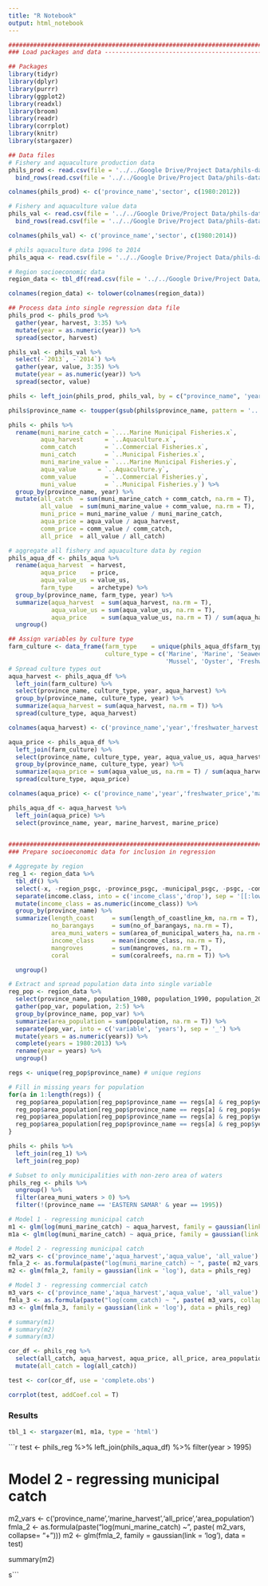 ```yaml
---
title: "R Notebook"
output: html_notebook
---
```



```r
########################################################################
### Load packages and data ---------------------------------------------

## Packages
library(tidyr)
library(dplyr)
library(purrr)
library(ggplot2)
library(readxl)
library(broom)
library(readr)
library(corrplot)
library(knitr)
library(stargazer)

## Data files
# Fishery and aquaculture production data
phils_prod <- read.csv(file = '../../Google Drive/Project Data/phils-data/phils-prod-80-12/phils_prov_prod_80to12_1.csv', header = F, na.strings = c('.','..'), stringsAsFactors = F) %>%
  bind_rows(read.csv(file = '../../Google Drive/Project Data/phils-data/phils-prod-80-12/phils_prov_prod_80to12_2.csv', header = F, na.strings = c('.','..'), stringsAsFactors = F))

colnames(phils_prod) <- c('province_name','sector', c(1980:2012))

# Fishery and aquaculture value data
phils_val <- read.csv(file = '../../Google Drive/Project Data/phils-data/phils-prod-80-12/phils_prov_10to14_value_1.csv', header = F, na.strings = c('.','..'), stringsAsFactors = F) %>%
  bind_rows(read.csv(file = '../../Google Drive/Project Data/phils-data/phils-prod-80-12/phils_prov_10to14_value_2.csv', header = F, na.strings = c('.','..'), stringsAsFactors = F))

colnames(phils_val) <- c('province_name','sector', c(1980:2014))

# phils aquaculture data 1996 to 2014
phils_aqua <- read.csv(file = '../../Google Drive/Project Data/phils-data/phils_aqua_processed.csv', stringsAsFactors = F)

# Region socioeconomic data
region_data <- tbl_df(read.csv(file = '../../Google Drive/Project Data/phils-data/phils_fisheries_regions.csv', stringsAsFactors = F))

colnames(region_data) <- tolower(colnames(region_data))
```


```r
## Process data into single regression data file
phils_prod <- phils_prod %>%
  gather(year, harvest, 3:35) %>%
  mutate(year = as.numeric(year)) %>%
  spread(sector, harvest)

phils_val <- phils_val %>%
  select(-`2013`, -`2014`) %>%
  gather(year, value, 3:35) %>%
  mutate(year = as.numeric(year)) %>%
  spread(sector, value)

phils <- left_join(phils_prod, phils_val, by = c("province_name", 'year'))

phils$province_name <- toupper(gsub(phils$province_name, pattern = '....', replacement = '', fixed = T))

phils <- phils %>%
  rename(muni_marine_catch = `....Marine Municipal Fisheries.x`,
         aqua_harvest      = `..Aquaculture.x`,
         comm_catch        = `..Commercial Fisheries.x`,
         muni_catch        = `..Municipal Fisheries.x`,
         muni_marine_value = `....Marine Municipal Fisheries.y`,
         aqua_value      = `..Aquaculture.y`,
         comm_value        = `..Commercial Fisheries.y`,
         muni_value        = `..Municipal Fisheries.y`) %>%
  group_by(province_name, year) %>%
  mutate(all_catch  = sum(muni_marine_catch + comm_catch, na.rm = T),
         all_value  = sum(muni_marine_value + comm_value, na.rm = T),
         muni_price = muni_marine_value / muni_marine_catch,
         aqua_price = aqua_value / aqua_harvest,
         comm_price = comm_value / comm_catch,
         all_price  = all_value / all_catch)

```

```r

# aggregate all fishery and aquaculture data by region
phils_aqua_df <- phils_aqua %>%
  rename(aqua_harvest  = harvest,
         aqua_price    = price,
         aqua_value_us = value_us,
         farm_type     = archetype) %>%
  group_by(province_name, farm_type, year) %>%
  summarize(aqua_harvest  = sum(aqua_harvest, na.rm = T),
            aqua_value_us = sum(aqua_value_us, na.rm = T),
            aqua_price    = sum(aqua_value_us, na.rm = T) / sum(aqua_harvest, na.rm = T)) %>%
  ungroup()

## Assign variables by culture type 
farm_culture <- data_frame(farm_type    = unique(phils_aqua_df$farm_type),
                           culture_type = c('Marine', 'Marine', 'Seaweed', 'Freshwater', 'Marine', 'Freshwater', 'Freshwater',
                                            'Mussel', 'Oyster', 'Freshwater', 'Freshwater', 'Marine', 'Marine'))
# Spread culture types out 
aqua_harvest <- phils_aqua_df %>%
  left_join(farm_culture) %>%
  select(province_name, culture_type, year, aqua_harvest) %>%
  group_by(province_name, culture_type, year) %>%
  summarize(aqua_harvest = sum(aqua_harvest, na.rm = T)) %>%
  spread(culture_type, aqua_harvest) 

colnames(aqua_harvest) <- c('province_name','year','freshwater_harvest','marine_harvest','mussel_harvest','oyster_harvest','seaweed_harvest')

aqua_price <- phils_aqua_df %>%
  left_join(farm_culture) %>%
  select(province_name, culture_type, year, aqua_value_us, aqua_harvest) %>%
  group_by(province_name, culture_type, year) %>%
  summarize(aqua_price = sum(aqua_value_us, na.rm = T) / sum(aqua_harvest, na.rm = T)) %>%
  spread(culture_type, aqua_price) 

colnames(aqua_price) <- c('province_name','year','freshwater_price','marine_price','mussel_price','oyster_price','seaweed_price')

phils_aqua_df <- aqua_harvest %>%
  left_join(aqua_price) %>%
  select(province_name, year, marine_harvest, marine_price)
  
```


```r
########################################################################
### Prepare socioeconomic data for inclusion in regression 

# Aggregate by region 
reg_1 <- region_data %>%
  tbl_df() %>%
  select(-x, -region_psgc, -province_psgc, -municipal_psgc, -psgc, -component.lgu, -income_class) %>%
  separate(income.class, into = c('income_class','drop'), sep = '[[:lower:]]') %>%
  mutate(income_class = as.numeric(income_class)) %>%
  group_by(province_name) %>%
  summarize(length_coast     = sum(length_of_coastline_km, na.rm = T),
            no_barangays     = sum(no_of_barangays, na.rm = T),
            area_muni_waters = sum(area_of_municipal_waters_ha, na.rm = T),
            income_class     = mean(income_class, na.rm = T),
            mangroves        = sum(mangroves, na.rm = T),
            coral            = sum(coralreefs, na.rm = T)) %>%

  ungroup()

# Extract and spread population data into single variable
reg_pop <- region_data %>%
  select(province_name, population_1980, population_1990, population_2000, population_2010) %>%
  gather(pop_var, population, 2:5) %>%
  group_by(province_name, pop_var) %>%
  summarize(area_population = sum(population, na.rm = T)) %>%
  separate(pop_var, into = c('variable', 'years'), sep = '_') %>%
  mutate(years = as.numeric(years)) %>%
  complete(years = 1980:2013) %>%
  rename(year = years) %>%
  ungroup()

regs <- unique(reg_pop$province_name) # unique regions

# Fill in missing years for population
for(a in 1:length(regs)) {
  reg_pop$area_population[reg_pop$province_name == regs[a] & reg_pop$year < 1990] <- reg_pop$area_population[reg_pop$province_name == regs[a] & reg_pop$year == 1980]
  reg_pop$area_population[reg_pop$province_name == regs[a] & reg_pop$year > 1990 & reg_pop$year < 2000 ] <- reg_pop$area_population[reg_pop$province_name == regs[a] & reg_pop$year == 1990]
  reg_pop$area_population[reg_pop$province_name == regs[a] & reg_pop$year > 2000 & reg_pop$year < 2010 ] <- reg_pop$area_population[reg_pop$province_name == regs[a] & reg_pop$year == 2000]
  reg_pop$area_population[reg_pop$province_name == regs[a] & reg_pop$year > 2010 ] <- reg_pop$area_population[reg_pop$province_name == regs[a] & reg_pop$year == 2010]
}

phils <- phils %>%
  left_join(reg_1) %>%
  left_join(reg_pop) 
```


```r
# Subset to only municipalities with non-zero area of waters
phils_reg <- phils %>%
  ungroup() %>%
  filter(area_muni_waters > 0) %>%
  filter(!(province_name == 'EASTERN SAMAR' & year == 1995))

# Model 1 - regressing municipal catch
m1 <- glm(log(muni_marine_catch) ~ aqua_harvest, family = gaussian(link = 'log'), data = phils_reg)
m1a <- glm(log(muni_marine_catch) ~ aqua_price, family = gaussian(link = 'log'), data = phils_reg)

# Model 2 - regressing municipal catch
m2_vars <- c('province_name','aqua_harvest','aqua_value', 'all_value')  
fmla_2 <- as.formula(paste("log(muni_marine_catch) ~ ", paste( m2_vars, collapse= "+"))) 
m2 <- glm(fmla_2, family = gaussian(link = 'log'), data = phils_reg)

# Model 3 - regressing commercial catch
m3_vars <- c('province_name','aqua_harvest','aqua_value', 'all_value')  
fmla_3 <- as.formula(paste("log(comm_catch) ~ ", paste( m3_vars, collapse= "+"))) 
m3 <- glm(fmla_3, family = gaussian(link = 'log'), data = phils_reg)

# summary(m1)
# summary(m2)
# summary(m3)

cor_df <- phils_reg %>%
  select(all_catch, aqua_harvest, aqua_price, all_price, area_population) %>%
  mutate(all_catch = log(all_catch))

test <- cor(cor_df, use = 'complete.obs')

corrplot(test, addCoef.col = T)
```

### Results

```r
tbl_1 <- stargazer(m1, m1a, type = 'html')

```

```r

test <- phils_reg %>%
  left_join(phils_aqua_df) %>%
  filter(year > 1995)

# Model 2 - regressing municipal catch
m2_vars <- c('province_name','marine_harvest','all_price','area_population')  
fmla_2 <- as.formula(paste("log(muni_marine_catch) ~ ", paste( m2_vars, collapse= "+"))) 
m2 <- glm(fmla_2, family = gaussian(link = 'log'), data = test)

summary(m2)

s```
